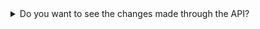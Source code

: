<details>
<summary>Do you want to see the changes made through the API?</summary>

:::info

After using the API to access products, it's important to update the cache to see the changes.

How to do it:

- Go to the upper-right corner and select the dropdown menu with your username.
- Click on 'Settings.'
- In the 'Actions' section, look for the 'Clear Cache' option.
- Click on 'Clear Cache' to update the information and view the updated products.

:::

![Clear cache](./../../../../static/img/cache.png)

</details>
